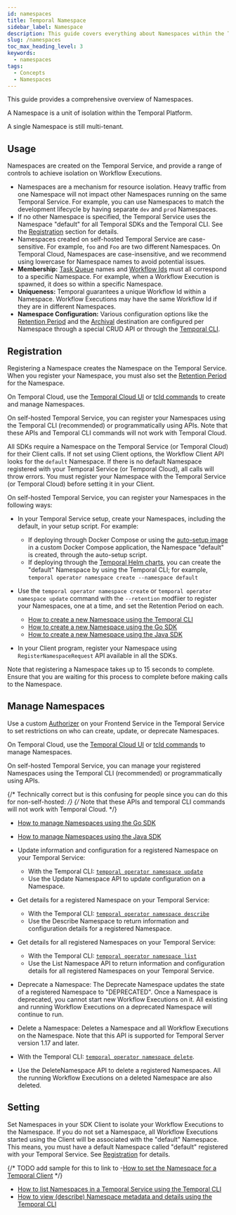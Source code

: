 ```yaml
---
id: namespaces
title: Temporal Namespace
sidebar_label: Namespace
description: This guide covers everything about Namespaces within the Temporal Platform, highlighting their role in Workflow isolation, setting up, registering, and managing Namespaces, and the concept and benefits of Global Namespaces.
slug: /namespaces
toc_max_heading_level: 3
keywords:
  - namespaces
tags:
  - Concepts
  - Namespaces
---
```


This guide provides a comprehensive overview of Namespaces.

A Namespace is a unit of isolation within the Temporal Platform.

A single Namespace is still multi-tenant.

## Usage

Namespaces are created on the Temporal Service, and provide a range of controls to achieve isolation on Workflow Executions.

- Namespaces are a mechanism for resource isolation. Heavy traffic from one Namespace will not impact other Namespaces running on the same Temporal Service.
  For example, you can use Namespaces to match the development lifecycle by having separate `dev` and `prod` Namespaces.
- If no other Namespace is specified, the Temporal Service uses the Namespace "default" for all Temporal SDKs and the Temporal CLI.
  See the [Registration](#registration) section for details.
- Namespaces created on self-hosted Temporal Service are case-sensitive. For example, `foo` and `Foo` are two different Namespaces.
  On Temporal Cloud, Namespaces are case-insensitive, and we recommend using lowercase for Namespace names to avoid potential issues.
- **Membership:** [Task Queue](/task-queue) names and [Workflow Ids](/workflows#workflow-id) must all correspond to a specific Namespace.
  For example, when a Workflow Execution is spawned, it does so within a specific Namespace.
- **Uniqueness:** Temporal guarantees a unique Workflow Id within a Namespace.
  Workflow Executions may have the same Workflow Id if they are in different Namespaces.
- **Namespace Configuration:** Various configuration options like the [Retention Period](/clusters#retention-period) and the [Archival](/clusters#archival) destination are configured per Namespace through a special CRUD API or through the [Temporal CLI](/cli).

## Registration

Registering a Namespace creates the Namespace on the Temporal Service.
When you register your Namespace, you must also set the [Retention Period](/clusters#retention-period) for the Namespace.

On Temporal Cloud, use the [Temporal Cloud UI](/cloud/namespaces#create-a-namespace) or [tcld commands](https://docs.temporal.io/cloud/tcld/namespace/) to create and manage Namespaces.

On self-hosted Temporal Service, you can register your Namespaces using the Temporal CLI (recommended) or programmatically using APIs. Note that these APIs and Temporal CLI commands will not work with Temporal Cloud.

All SDKs require a Namespace on the Temporal Service (or Temporal Cloud) for their Client calls. If not set using Client options, the Workflow Client API looks for the `default` Namespace. If there is no default Namespace registered with your Temporal Service (or Temporal Cloud), all calls will throw errors.
You must register your Namespace with the Temporal Service (or Temporal Cloud) before setting it in your Client.

On self-hosted Temporal Service, you can register your Namespaces in the following ways:

- In your Temporal Service setup, create your Namespaces, including the default, in your setup script.
  For example:

  - If deploying through Docker Compose or using the [auto-setup image](https://github.com/temporalio/docker-builds/blob/main/docker/auto-setup.sh) in a custom Docker Compose application, the Namespace "default" is created, through the auto-setup script.
  - If deploying through the [Temporal Helm charts](https://github.com/temporalio/helm-charts), you can create the "default" Namespace by using the Temporal CLI; for example, `temporal operator namespace create --namespace default`

- Use the `temporal operator namespace create` or `temporal operator namespace update` command with the `--retention` modfiier to register your Namespaces, one at a time, and set the Retention Period on each.

  - [How to create a new Namespace using the Temporal CLI](/cli/operator#create)
  - [How to create a new Namespace using the Go SDK](/develop/go/namespaces#register-namespace)
  - [How to create a new Namespace using the Java SDK](/develop/java/namespaces#register-namespace)

- In your Client program, register your Namespace using `RegisterNamespaceRequest` API available in all the SDKs.

Note that registering a Namespace takes up to 15 seconds to complete. Ensure that you are waiting for this process to complete before making calls to the Namespace.

## Manage Namespaces

Use a custom [Authorizer](/self-hosted-guide/security#authorizer-plugin) on your Frontend Service in the Temporal Service to set restrictions on who can create, update, or deprecate Namespaces.

On Temporal Cloud, use the [Temporal Cloud UI](/cloud/namespaces) or [tcld commands](/cloud/tcld/namespace/) to manage Namespaces.

On self-hosted Temporal Service, you can manage your registered Namespaces using the Temporal CLI (recommended) or programmatically using APIs.

{/* Technically correct but is this confusing for people since you can do this for non-self-hosted: _/}
{/_ Note that these APIs and temporal CLI commands will not work with Temporal Cloud. */}

- [How to manage Namespaces using the Go SDK](/develop/go/namespaces#manage-namespaces)
- [How to manage Namespaces using the Java SDK](/develop/java/namespaces#manage-namespaces)

- Update information and configuration for a registered Namespace on your Temporal Service:

  - With the Temporal CLI: [`temporal operator namespace update`](/cli/operator#update)
  - Use the Update Namespace API to update configuration on a Namespace.

- Get details for a registered Namespace on your Temporal Service:

  - With the Temporal CLI: [`temporal operator namespace describe`](/cli/operator#describe)
  - Use the Describe Namespace to return information and configuration details for a registered Namespace.

- Get details for all registered Namespaces on your Temporal Service:

  - With the Temporal CLI: [`temporal operator namespace list`](/cli/operator#list)
  - Use the List Namespace API to return information and configuration details for all registered Namespaces on your Temporal Service.

- Deprecate a Namespace: The Deprecate Namespace updates the state of a registered Namespace to "DEPRECATED". Once a Namespace is deprecated, you cannot start new Workflow Executions on it. All existing and running Workflow Executions on a deprecated Namespace will continue to run.

- Delete a Namespace: Deletes a Namespace and all Workflow Executions on the Namespace. Note that this API is supported for Temporal Server version 1.17 and later.
- With the Temporal CLI: [`temporal operator namespace delete`](/cli/operator#delete).
- Use the DeleteNamespace API to delete a registered Namespaces. All the running Workflow Executions on a deleted Namespace are also deleted.

## Setting

Set Namespaces in your SDK Client to isolate your Workflow Executions to the Namespace.
If you do not set a Namespace, all Workflow Executions started using the Client will be associated with the "default" Namespace. This means, you must have a default Namespace called "default" registered with your Temporal Service. See [Registration](#registration) for details.

{/* TODO add sample for this to link to -[How to set the Namespace for a Temporal Client](/) */}

- [How to list Namespaces in a Temporal Service using the Temporal CLI](/cli/operator#list)
- [How to view (describe) Namespace metadata and details using the Temporal CLI](/cli/operator#describe)

